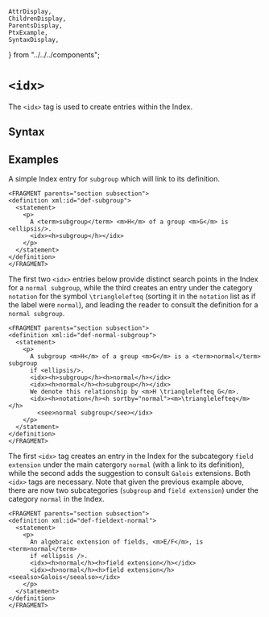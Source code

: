     AttrDisplay,
    ChildrenDisplay,
    ParentsDisplay,
    PtxExample,
    SyntaxDisplay,
} from "../../../components";

# `<idx>`

The `<idx>` tag is used to create entries within the Index.

## Syntax

<SyntaxDisplay name="idx" />

## Examples

A simple Index entry for `subgroup` which will link to its definition.

```ptx-example
<FRAGMENT parents="section subsection">
<definition xml:id="def-subgroup">
  <statement>
    <p>
      A <term>subgroup</term> <m>H</m> of a group <m>G</m> is <ellipsis/>.
      <idx><h>subgroup</h></idx>
    </p>
  </statement>
</definition>
</FRAGMENT>
```

The first two `<idx>` entries below provide distinct search points in the Index
for a `normal subgroup`, while the third creates an entry under the category
`notation` for the symbol `\trianglelefteq` (sorting it in the `notation` list
as if the label were `normal`), and leading the reader to consult the definition
for a `normal subgroup`.

```ptx-example
<FRAGMENT parents="section subsection">
<definition xml:id="def-normal-subgroup">
  <statement>
    <p>
      A subgroup <m>H</m> of a group <m>G</m> is a <term>normal</term> subgroup
      if <ellipsis/>.
      <idx><h>subgroup</h><h>normal</h></idx>
      <idx><h>normal</h><h>subgroup</h></idx>
      We denote this relationship by <m>H \trianglelefteq G</m>.
      <idx><h>notation</h><h sortby="normal"><m>\trianglelefteq</m></h>
        <see>normal subgroup</see></idx>
    </p>
  </statement>
</definition>
</FRAGMENT>
```

The first `<idx>` tag creates an entry in the Index for the subcategory `field
extension` under the main catergory `normal` (with a link to its definition),
while the second adds the suggestion to consult `Galois` extensions.
Both `<idx>` tags are necessary.  Note that given the previous example above,
there are now two subcategories (`subgroup` and `field extension`) under the
category `normal` in the Index.


```ptx-example
<FRAGMENT parents="section subsection">
<definition xml:id="def-fieldext-normal">
  <statement>
    <p>
      An algebraic extension of fields, <m>E/F</m>, is <term>normal</term>
      if <ellipsis />.
      <idx><h>normal</h><h>field extension</h></idx>
      <idx><h>normal</h><h>field extension</h><seealso>Galois</seealso></idx>
    </p>
  </statement>
</definition>
</FRAGMENT>
```
